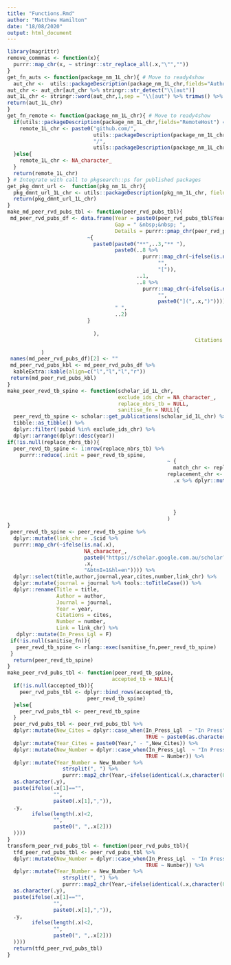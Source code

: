 ---
title: "Functions.Rmd"
author: "Matthew Hamilton"
date: "18/08/2020"
output: html_document
---

```{r}
library(magrittr)
remove_commmas <- function(x){
  purrr::map_chr(x, ~ stringr::str_replace_all(.x,"\"",""))
}
get_fn_auts <- function(package_nm_1L_chr){ # Move to ready4show
  aut_chr <-  utils::packageDescription(package_nm_1L_chr,fields="Author") %>% strsplit("\n") %>% purrr::flatten_chr()
aut_chr <- aut_chr[aut_chr %>% stringr::str_detect("\\[aut")]
aut_1L_chr <- stringr::word(aut_chr,1,sep = "\\[aut") %>% trimws() %>% knitr::combine_words()
return(aut_1L_chr)
}
get_fn_remote <- function(package_nm_1L_chr){ # Move to ready4show
  if(utils::packageDescription(package_nm_1L_chr,fields="RemoteHost") == "api.github.com"){
    remote_1L_chr <- paste0("github.com/",
                            utils::packageDescription(package_nm_1L_chr,fields="GithubUsername"),
                            "/",
                            utils::packageDescription(package_nm_1L_chr,fields="GithubRepo"))
  }else{
    remote_1L_chr <- NA_character_
  }
  return(remote_1L_chr)
} # Integrate with call to pkgsearch::ps for published packages
get_pkg_dmnt_url <-  function(pkg_nm_1L_chr){
  pkg_dmnt_url_1L_chr <- utils::packageDescription(pkg_nm_1L_chr, fields="URL") %>% strsplit(",\n") %>% purrr::pluck(1) %>% purrr::pluck(1)
  return(pkg_dmnt_url_1L_chr)
}
make_md_peer_rvd_pubs_tbl <- function(peer_rvd_pubs_tbl){
 md_peer_rvd_pubs_df <- data.frame(Year = paste0(peer_rvd_pubs_tbl$Year,"  "),
                                   Gap = " &nbsp;&nbsp; ",
                                   Details = purrr::pmap_chr(peer_rvd_pubs_tbl,
                          ~{
                            paste0(paste0("**",..3,"** "),
                                   paste0(..8 %>% 
                                            purrr::map_chr(~ifelse(is.na(.x),
                                                 "",
                                                 "[")),
                                          ..1,
                                          ..8 %>%
                                            purrr::map_chr(~ifelse(is.na(.x),
                                                 "",
                                                 paste0("](",.x,")")))),
                                   " ",
                                   ..2)
                          }
                            
                            ),
                                                             Citations = peer_rvd_pubs_tbl$Citations

           ) 
 names(md_peer_rvd_pubs_df)[2] <- ""
 md_peer_rvd_pubs_kbl <- md_peer_rvd_pubs_df %>%
  kableExtra::kable(align=c("l","l","l","r")) 
 return(md_peer_rvd_pubs_kbl)
}
make_peer_revd_tb_spine <- function(scholar_id_1L_chr,
                                    exclude_ids_chr = NA_character_,
                                    replace_nbrs_tb = NULL,
                                    sanitise_fn = NULL){
  peer_revd_tb_spine <- scholar::get_publications(scholar_id_1L_chr) %>%
  tibble::as_tibble() %>%
  dplyr::filter(!pubid %in% exclude_ids_chr) %>%
  dplyr::arrange(dplyr::desc(year)) 
if(!is.null(replace_nbrs_tb)){
  peer_revd_tb_spine <- 1:nrow(replace_nbrs_tb) %>% 
    purrr::reduce(.init = peer_revd_tb_spine,
                                                    ~ {
                                                      match_chr <- replace_nbrs_tb$incomplete_chr[.y]
                                                    replacement_chr <- replace_nbrs_tb$missing_data_chr[.y]
                                                      .x %>% dplyr::mutate(number = purrr::map2_chr(pubid,
                                                                                                    number,
                                                                                                   ~ifelse(.x==match_chr,
                                                                                                           replacement_chr,
                                                                                                           .y)))
                                                      }
                                                    )
}
 peer_revd_tb_spine <- peer_revd_tb_spine %>%
  dplyr::mutate(link_chr = .$cid %>%
  purrr::map_chr(~ifelse(is.na(.x),
                         NA_character_,
                         paste0("https://scholar.google.com.au/scholar?oi=bibs&cluster=",
                         .x, 
                         "&btnI=1&hl=en")))) %>%
  dplyr::select(title,author,journal,year,cites,number,link_chr) %>%
  dplyr::mutate(journal = journal %>% tools::toTitleCase()) %>%
  dplyr::rename(Title = title, 
                Author = author, 
                Journal = journal, 
                Year = year, 
                Citations = cites,
                Number = number,
                Link = link_chr) %>%
   dplyr::mutate(In_Press_Lgl = F)
 if(!is.null(sanitise_fn)){
   peer_revd_tb_spine <- rlang::exec(sanitise_fn,peer_revd_tb_spine)
 }
  return(peer_revd_tb_spine)
}
make_peer_rvd_pubs_tbl <- function(peer_revd_tb_spine,
                                  accepted_tb = NULL){
  if(!is.null(accepted_tb)){
    peer_rvd_pubs_tbl <- dplyr::bind_rows(accepted_tb,
                          peer_revd_tb_spine) 
  }else{
    peer_rvd_pubs_tbl <- peer_revd_tb_spine
  }
  peer_rvd_pubs_tbl <- peer_rvd_pubs_tbl %>%
  dplyr::mutate(New_Cites = dplyr::case_when(In_Press_Lgl  ~ "In Press",
                                             TRUE ~ paste0(as.character(Citations)," cites"))) %>%
  dplyr::mutate(Year_Cites = paste0(Year," - ",New_Cites)) %>%
  dplyr::mutate(New_Number = dplyr::case_when(In_Press_Lgl  ~ "In Press",
                                             TRUE ~ Number)) %>%
  dplyr::mutate(Year_Number = New_Number %>% 
                  strsplit(", ") %>% 
                  purrr::map2_chr(Year,~ifelse(identical(.x,character(0)),
  as.character(.y),
  paste(ifelse(.x[1]=="",
               "",
               paste0(.x[1],",")),
  .y,
        ifelse(length(.x)<2,
               "",
               paste0(", ",.x[2]))
  ))))
}
transform_peer_rvd_pubs_tbl <- function(peer_rvd_pubs_tbl){
  tfd_peer_rvd_pubs_tbl <- peer_rvd_pubs_tbl %>% 
  dplyr::mutate(New_Number = dplyr::case_when(In_Press_Lgl  ~ "In Press",
                                             TRUE ~ Number)) %>%
  dplyr::mutate(Year_Number = New_Number %>% 
                  strsplit(", ") %>% 
                  purrr::map2_chr(Year,~ifelse(identical(.x,character(0)),
  as.character(.y),
  paste(ifelse(.x[1]=="",
               "",
               paste0(.x[1],",")),
  .y,
        ifelse(length(.x)<2,
               "",
               paste0(", ",.x[2]))
  ))))
  return(tfd_peer_rvd_pubs_tbl)
}
```

